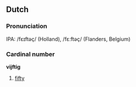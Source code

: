 ==Dutch==
===Pronunciation===
IPA: /fɛɪftəç/ (Holland), /fɛːftəç/ (Flanders, Belgium)

===Cardinal number===
'''vijftig'''

# [[fifty]]